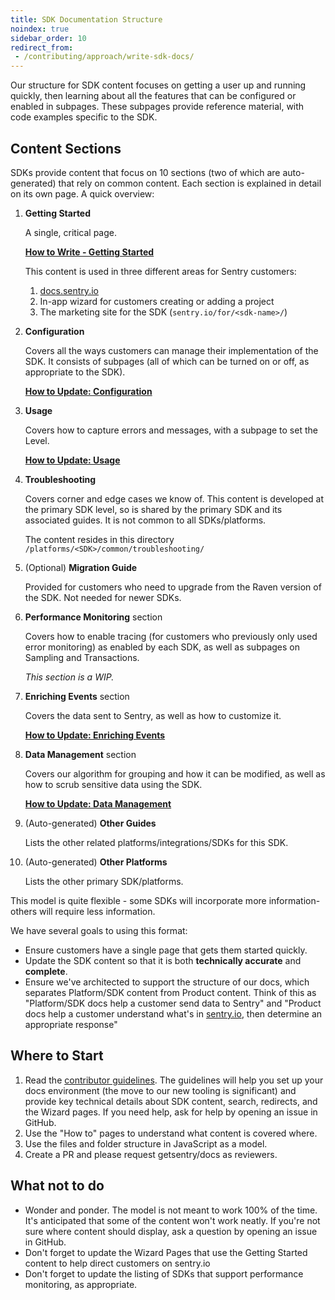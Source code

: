 ```yaml
---
title: SDK Documentation Structure
noindex: true
sidebar_order: 10
redirect_from:
 - /contributing/approach/write-sdk-docs/
---
```


Our structure for SDK content focuses on getting a user up and running quickly, then learning about all the features that can be configured or enabled in subpages. These subpages provide reference material, with code examples specific to the SDK.

## Content Sections

SDKs provide content that focus on 10 sections (two of which are auto-generated) that rely on common content. Each section is explained in detail on its own page. A quick overview:

1. **Getting Started**

    A single, critical page.

    **[How to Write - Getting Started](/contributing/approach/write-getting-started)**

    This content is used in three different areas for Sentry customers:

    1. [docs.sentry.io](https://docs.sentry.io)
    2. In-app wizard for customers creating or adding a project
    3. The marketing site for the SDK (`sentry.io/for/<sdk-name>/`)


2. **Configuration**

    Covers all the ways customers can manage their implementation of the SDK. It consists of subpages (all of which can be turned on or off, as appropriate to the SDK).

    **[How to Update: Configuration](/contributing/approach/write-configuration)**

3. **Usage**

    Covers how to capture errors and messages, with a subpage to set the Level.

    **[How to Update: Usage](/contributing/approach/write-usage)**

4. **Troubleshooting**

    Covers corner and edge cases we know of. This content is developed at the primary SDK level, so is shared by the primary SDK and its associated guides. It is not common to all SDKs/platforms.

    The content resides in this directory `/platforms/<SDK>/common/troubleshooting/`

5. (Optional) **Migration Guide**

    Provided for customers who need to upgrade from the Raven version of the SDK. Not needed for newer SDKs.

6. **Performance Monitoring** section

    Covers how to enable tracing (for customers who previously only used error monitoring) as enabled by each SDK, as well as subpages on Sampling and Transactions.

    *This section is a WIP.*

7. **Enriching Events** section

    Covers the data sent to Sentry, as well as how to customize it.

    **[How to Update: Enriching Events](/contributing/approach/write-enriching-events)**

8. **Data Management** section

    Covers our algorithm for grouping and how it can be modified, as well as how to scrub sensitive data using the SDK.

    **[How to Update: Data Management](/contributing/approach/write-data-management)**

9. (Auto-generated) **Other Guides**

    Lists the other related platforms/integrations/SDKs for this SDK.

10. (Auto-generated) **Other Platforms**

    Lists the other primary SDK/platforms.

This model is quite flexible - some SDKs will incorporate more information- others will require less information.

We have several goals to using this format:

- Ensure customers have a single page that gets them started quickly.
- Update the SDK content so that it is both **technically accurate** and **complete**.
- Ensure we've architected to support the structure of our docs, which separates Platform/SDK content from Product content. Think of this as "Platform/SDK docs help a customer send data to Sentry" and "Product docs help a customer understand what's in [sentry.io](http://sentry.io), then determine an appropriate response"

## Where to Start

1. Read the [contributor guidelines](https://docs.sentry.io/contributing/). The guidelines will help you set up your docs environment (the move to our new tooling is significant) and provide key technical details about SDK content, search, redirects, and the Wizard pages. If you need help, ask for help by opening an issue in GitHub.
2. Use the "How to" pages to understand what content is covered where.
3. Use the files and folder structure in JavaScript as a model.
4. Create a PR and please request getsentry/docs as reviewers.

## What not to do

- Wonder and ponder. The model is not meant to work 100% of the time. It's anticipated that some of the content won't work neatly. If you're not sure where content should display, ask a question by opening an issue in GitHub.
- Don't forget to update the Wizard Pages that use the Getting Started content to help direct customers on sentry.io
- Don't forget to update the listing of SDKs that support performance monitoring, as appropriate.

<PageGrid />

